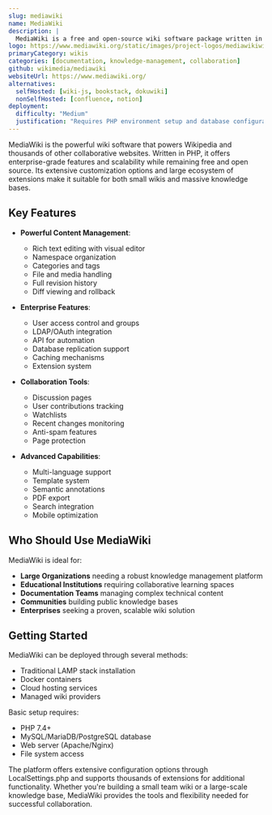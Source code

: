 ```yaml
---
slug: mediawiki
name: MediaWiki
description: |
  MediaWiki is a free and open-source wiki software package written in PHP. It serves as the platform for Wikipedia and other Wikimedia projects, used by hundreds of millions of people each month.
logo: https://www.mediawiki.org/static/images/project-logos/mediawikiwiki.png
primaryCategory: wikis
categories: [documentation, knowledge-management, collaboration]
github: wikimedia/mediawiki
websiteUrl: https://www.mediawiki.org/
alternatives:
  selfHosted: [wiki-js, bookstack, dokuwiki]
  nonSelfHosted: [confluence, notion]
deployment:
  difficulty: "Medium"
  justification: "Requires PHP environment setup and database configuration. Installation process is well-documented but involves multiple steps."
---
```


MediaWiki is the powerful wiki software that powers Wikipedia and thousands of other
collaborative websites. Written in PHP, it offers enterprise-grade features and
scalability while remaining free and open source. Its extensive customization
options and large ecosystem of extensions make it suitable for both small wikis
and massive knowledge bases.

## Key Features

- **Powerful Content Management**:

  - Rich text editing with visual editor
  - Namespace organization
  - Categories and tags
  - File and media handling
  - Full revision history
  - Diff viewing and rollback

- **Enterprise Features**:

  - User access control and groups
  - LDAP/OAuth integration
  - API for automation
  - Database replication support
  - Caching mechanisms
  - Extension system

- **Collaboration Tools**:

  - Discussion pages
  - User contributions tracking
  - Watchlists
  - Recent changes monitoring
  - Anti-spam features
  - Page protection

- **Advanced Capabilities**:
  - Multi-language support
  - Template system
  - Semantic annotations
  - PDF export
  - Search integration
  - Mobile optimization

## Who Should Use MediaWiki

MediaWiki is ideal for:

- **Large Organizations** needing a robust knowledge management platform
- **Educational Institutions** requiring collaborative learning spaces
- **Documentation Teams** managing complex technical content
- **Communities** building public knowledge bases
- **Enterprises** seeking a proven, scalable wiki solution

## Getting Started

MediaWiki can be deployed through several methods:

- Traditional LAMP stack installation
- Docker containers
- Cloud hosting services
- Managed wiki providers

Basic setup requires:

- PHP 7.4+
- MySQL/MariaDB/PostgreSQL database
- Web server (Apache/Nginx)
- File system access

The platform offers extensive configuration options through LocalSettings.php
and supports thousands of extensions for additional functionality. Whether
you're building a small team wiki or a large-scale knowledge base, MediaWiki
provides the tools and flexibility needed for successful collaboration.
